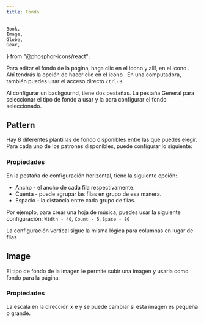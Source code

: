 ```yaml
---
title: Fondo
---
```


	Book,
	Image,
	Globe,
	Gear,
	
} from "@phosphor-icons/react";

Para editar el fondo de la página, haga clic en el icono <Wrench className="inline-icon"/> y allí, en el icono <Book className="inline-icon"/>. Ahí tendrás la opción de hacer clic en el icono <Image className="inline-icon"/>. En una computadora, también puedes usar el acceso directo `ctrl-B`.

Al configurar un backgournd, tiene dos pestañas. La pestaña <Globe className="inline-icon"/> General para seleccionar el tipo de fondo a usar y la <Gear className="inline-icon"/> para configurar el fondo seleccionado.

## <Globe className="inline-icon"/> Pattern

Hay 8 diferentes plantillas de fondo disponibles entre las que puedes elegir. Para cada uno de los patrones disponibles, puede configurar lo siguiente:

### <Gear className="inline-icon"/> Propiedades

En la pestaña de configuración horizontal, tiene la siguiente opción:

- Ancho - el ancho de cada fila respectivamente.
- Cuenta - puede agrupar las filas en grupo de esa manera.
- Espacio - la distancia entre cada grupo de filas.

Por ejemplo, para crear una hoja de música, puedes usar la siguiente configuración:
`Width - 40`, `Count - 5`, `Space - 80`

La configuración vertical sigue la misma lógica para columnas en lugar de filas

## <Globe className="inline-icon"/> Image

El tipo de fondo de la imagen le permite subir una imagen y usarla como fondo para la página.

### <Gear className="inline-icon"/> Propiedades

La escala en la dirección x e y se puede cambiar si esta imagen es pequeña o grande.
